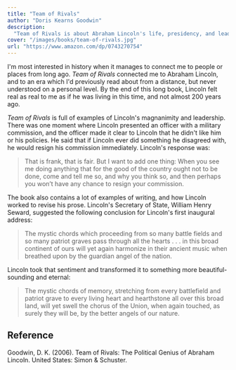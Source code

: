 ```yaml
---
title: "Team of Rivals"
author: "Doris Kearns Goodwin"
description:
  "Team of Rivals is about Abraham Lincoln's life, presidency, and leadership."
cover: "/images/books/team-of-rivals.jpg"
url: "https://www.amazon.com/dp/0743270754"
---
```


I'm most interested in history when it manages to connect me to people or places
from long ago. _Team of Rivals_ connected me to Abraham Lincoln, and to an era
which I'd previously read about from a distance, but never understood on a
personal level. By the end of this long book, Lincoln felt real as real to me as
if he was living in this time, and not almost 200 years ago.

_Team of Rivals_ is full of examples of Lincoln's magnanimity and leadership.
There was one moment where Lincoln presented an officer with a military
commission, and the officer made it clear to Lincoln that he didn't like him or
his policies. He said that if Lincoln ever did something he disagreed with, he
would resign his commission immediately. Lincoln's response was:

> That is frank, that is fair. But I want to add one thing: When you see me
> doing anything that for the good of the country ought not to be done, come and
> tell me so, and why you think so, and then perhaps you won’t have any chance
> to resign your commission.

The book also contains a lot of examples of writing, and how Lincoln worked to
revise his prose. Lincoln's Secretary of State, William Henry Seward, suggested
the following conclusion for Lincoln's first inaugural address:

> The mystic chords which proceeding from so many battle fields and so many
> patriot graves pass through all the hearts . . . in this broad continent of
> ours will yet again harmonize in their ancient music when breathed upon by the
> guardian angel of the nation.

Lincoln took that sentiment and transformed it to something more
beautiful-sounding and eternal:

> The mystic chords of memory, stretching from every battlefield and patriot
> grave to every living heart and hearthstone all over this broad land, will yet
> swell the chorus of the Union, when again touched, as surely they will be, by
> the better angels of our nature.

<HrSection />

## Reference

Goodwin, D. K. (2006). Team of Rivals: The Political Genius of Abraham
Lincoln. United States: Simon & Schuster.
